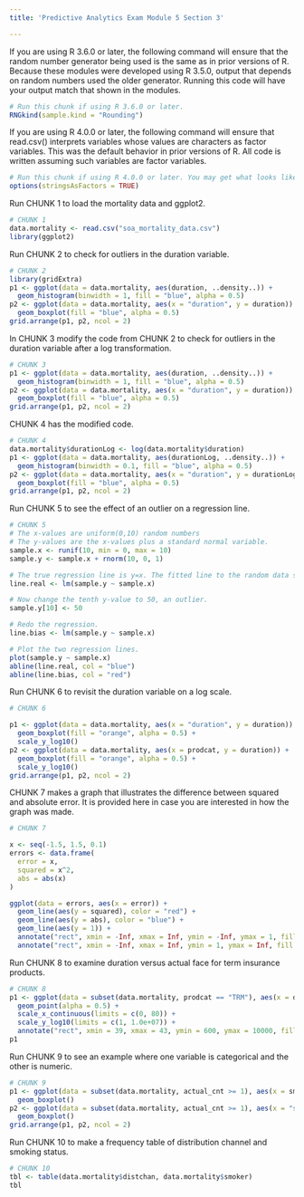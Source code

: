 ---
title: 'Predictive Analytics Exam Module 5 Section 3'

---
If you are using R 3.6.0 or later, the following command will ensure that the random number generator being used is the same as in prior versions of R. Because these modules were developed using R 3.5.0, output that depends on random numbers used the older generator. Running this code will have your output match that shown in the modules.


```{r}
# Run this chunk if using R 3.6.0 or later.
RNGkind(sample.kind = "Rounding")
```

If you are using R 4.0.0 or later, the following command will ensure that read.csv() interprets variables whose values are characters as factor variables. This was the default behavior in prior versions of R. All code is written assuming such variables are factor variables.

```{r}
# Run this chunk if using R 4.0.0 or later. You may get what looks like an error message. It can be ignored.
options(stringsAsFactors = TRUE)
```

Run CHUNK 1 to load the mortality data and ggplot2.

```{r echo = FALSE}
# CHUNK 1
data.mortality <- read.csv("soa_mortality_data.csv")
library(ggplot2)
```

Run CHUNK 2 to check for outliers in the duration variable.

```{r echo = FALSE}
# CHUNK 2
library(gridExtra)
p1 <- ggplot(data = data.mortality, aes(duration, ..density..)) +
  geom_histogram(binwidth = 1, fill = "blue", alpha = 0.5)
p2 <- ggplot(data = data.mortality, aes(x = "duration", y = duration)) +
  geom_boxplot(fill = "blue", alpha = 0.5)
grid.arrange(p1, p2, ncol = 2)
```

In CHUNK 3 modify the code from CHUNK 2 to check for outliers in the duration variable after a log transformation.

```{r echo = FALSE}
# CHUNK 3
p1 <- ggplot(data = data.mortality, aes(duration, ..density..)) +
  geom_histogram(binwidth = 1, fill = "blue", alpha = 0.5)
p2 <- ggplot(data = data.mortality, aes(x = "duration", y = duration)) +
  geom_boxplot(fill = "blue", alpha = 0.5)
grid.arrange(p1, p2, ncol = 2)
```

CHUNK 4 has the modified code.

```{r echo = FALSE}
# CHUNK 4
data.mortality$durationLog <- log(data.mortality$duration)
p1 <- ggplot(data = data.mortality, aes(durationLog, ..density..)) +
  geom_histogram(binwidth = 0.1, fill = "blue", alpha = 0.5)
p2 <- ggplot(data = data.mortality, aes(x = "duration", y = durationLog)) +
  geom_boxplot(fill = "blue", alpha = 0.5)
grid.arrange(p1, p2, ncol = 2)
```

Run CHUNK 5 to see the effect of an outlier on a regression line.

```{r echo = FALSE}
# CHUNK 5
# The x-values are uniform(0,10) random numbers
# The y-values are the x-values plus a standard normal variable.
sample.x <- runif(10, min = 0, max = 10)
sample.y <- sample.x + rnorm(10, 0, 1)

# The true regression line is y=x. The fitted line to the random data should be close to this.
line.real <- lm(sample.y ~ sample.x)

# Now change the tenth y-value to 50, an outlier.
sample.y[10] <- 50

# Redo the regression.
line.bias <- lm(sample.y ~ sample.x)

# Plot the two regression lines.
plot(sample.y ~ sample.x)
abline(line.real, col = "blue")
abline(line.bias, col = "red")
```

Run CHUNK 6 to revisit the duration variable on a log scale.

```{r echo = FALSE}
# CHUNK 6

p1 <- ggplot(data = data.mortality, aes(x = "duration", y = duration)) +
  geom_boxplot(fill = "orange", alpha = 0.5) +
  scale_y_log10()
p2 <- ggplot(data = data.mortality, aes(x = prodcat, y = duration)) +
  geom_boxplot(fill = "orange", alpha = 0.5) +
  scale_y_log10()
grid.arrange(p1, p2, ncol = 2)
```

CHUNK 7 makes a graph that illustrates the difference between squared and absolute error. It is provided here in case you are interested in how the graph was made.

```{r echo = FALSE}
# CHUNK 7

x <- seq(-1.5, 1.5, 0.1)
errors <- data.frame(
  error = x,
  squared = x^2,
  abs = abs(x)
)

ggplot(data = errors, aes(x = error)) +
  geom_line(aes(y = squared), color = "red") +
  geom_line(aes(y = abs), color = "blue") +
  geom_line(aes(y = 1)) +
  annotate("rect", xmin = -Inf, xmax = Inf, ymin = -Inf, ymax = 1, fill = "yellow", alpha = 0.2) +
  annotate("rect", xmin = -Inf, xmax = Inf, ymin = 1, ymax = Inf, fill = "orange", alpha = 0.2)
```

Run CHUNK 8 to examine duration versus actual face for term insurance products.

```{r}
# CHUNK 8
p1 <- ggplot(data = subset(data.mortality, prodcat == "TRM"), aes(x = duration, y = actual_face)) +
  geom_point(alpha = 0.5) +
  scale_x_continuous(limits = c(0, 80)) +
  scale_y_log10(limits = c(1, 1.0e+07)) +
  annotate("rect", xmin = 39, xmax = 43, ymin = 600, ymax = 10000, fill = "red", alpha = 0.2)
p1
```

Run CHUNK 9 to see an example where one variable is categorical and the other is numeric.

```{r}
# CHUNK 9
p1 <- ggplot(data = subset(data.mortality, actual_cnt >= 1), aes(x = smoker, y = issage, fill = smoker)) +
  geom_boxplot()
p2 <- ggplot(data = subset(data.mortality, actual_cnt >= 1), aes(x = "smoker", y = issage)) +
  geom_boxplot()
grid.arrange(p1, p2, ncol = 2)
```

Run CHUNK 10 to make a frequency table of distribution channel and smoking status.

```{r}
# CHUNK 10
tbl <- table(data.mortality$distchan, data.mortality$smoker)
tbl
```
